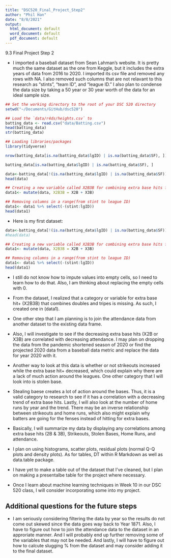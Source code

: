 ```yaml
---
title: "DSC520_Final_Project_Step2"
author: "Phil Han"
date: "8/8/2021"
output:
  html_document: default
  word_document: default
  pdf_document: default
---
```


9.3 Final Project Step 2

* I imported a baseball dataset from Sean Lahman's website.  It is pretty much the same dataset 
as the one from Keggle, but it includes the extra years of data from 2016 to 2020.  I imported its csv file and removed any rows with NA.  I also removed such columns that are not relavant to this research as "stints", "team ID", and "league ID."  I also plan to condense the data size by taking a 50 year or 30 year worth of the data for an ideal sample size.



```r
## Set the working directory to the root of your DSC 520 directory
setwd("~/Documents/GitHub/dsc520")

## Load the `data/r4ds/heights.csv` to
batting_data <- read.csv("data/Batting.csv")
head(batting_data)
str(batting_data)

## Laading libraries/packages
library(tidyverse)

nrow(batting_data[is.na(batting_data$lgID) | is.na(batting_data$SF), ])

batting_data[is.na(batting_data$lgID) | is.na(batting_data$SF), ]

data<-batting_data[!(is.na(batting_data$lgID) | is.na(batting_data$SF)),]
head(data)

## Creating a new variable called X2B3B for combining extra base hits for doubles and triples
data1<- mutate(data, X2B3B = X2B + X3B)

## Removing columns in a range(from stint to league ID)
data1<- data1 %>% select(-(stint:lgID))
head(data1)

```

* Here is my first dataset:
```r
data<-batting_data[!(is.na(batting_data$lgID) | is.na(batting_data$SF)),]
#head(data)

## Creating a new variable called X2B3B for combining extra base hits for doubles and triples
data1<- mutate(data, X2B3B = X2B + X3B)

## Removing columns in a range(from stint to league ID)
data1<- data1 %>% select(-(stint:lgID))
head(data1)
```
* I still do not know how to impute values into empty cells, so I need to learn how to do that. Also, I am thinking about replacing the empty cells with 0.

* From the dataset, I realized that a category or variable for extra base hit+ (X2B3B) that combines doubles and tripes is missing. As such, I created one in (data1).  

* One other step that I am planning is to join the attendance data from another dataset to the existing data frame.  

* Also, I will investigate to see if the decreasing extra base hits (X2B or X3B) are correlated with decreasing attendance.  I may plan on dropping the data from the pandemic shortened season of 2020 or find the projected 2020 data from a baseball data metric and replace the data for year 2020 with it. 

* Another way to look at this data is whether or not strikeouts increased while the extra base hit+ decreased, which could explain why there are a lack of much action around the leagues.  One other category that I will look into is stolen base.  

* Stealing baese creates a lot of action around the bases.  Thus, it is a valid category to research to see if it has a correlation with a decreasing trend of extra base hits.  Lastly, I will also look at the number of home runs by year and the trend.  There may be an inverse relationship between strikeouts and home runs, which also might explain why batters are going for the fenses instead of hitting for extra bases.

* Basically, I will summarize my data by displaying any correlations among extra base hits (2B & 3B), Strikeouts, Stolen Bases, Home Runs, and attendance.

* I plan on using histograms, scatter plots, residual plots (normal Q-Q plots and density plots).
As for tables, DT within R Markdown as well as data.table package.  

* I have yet to make a table out of the dataset that I've cleaned, but I plan on making a presentalbe table for the project where necessary.

* Once I learn about machine learning techniques in Week 10 in our DSC 520 class, I will consider incorporating some into my project.

## Additional questions for the future steps
* I am seriously considering filtering the data by year so the results do not come out skewed since the data goes way back to Year 1871.  Also, I have to figure out how to join the attendance data to the dataset in an approriate manner.  And I will probably end up further removing some of the variables that may not be needed.  And lastly, I will have to figure out how to calcute slugging % from the dataset and may consider adding it to the final dataset.















